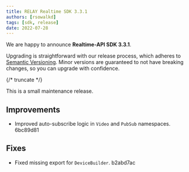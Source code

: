 ```yaml
---
title: RELAY Realtime SDK 3.3.1
authors: [rsowalkd]
tags: [sdk, release]
date: 2022-07-28
---
```


We are happy to announce **Realtime-API SDK 3.3.1**.

Upgrading is straightforward with our release process, which adheres to [Semantic Versioning](https://semver.org/).
Minor versions are guaranteed to not have breaking changes, so you can upgrade with confidence.

<ReleaseCard library="@signalwire/realtime-api" version="3.3.1" releaseType="patch"/>

{/* truncate */}

This is a small maintenance release.

## Improvements
- Improved auto-subscribe logic in `Video` and `PubSub` namespaces. 6bc89d81

## Fixes
- Fixed missing export for `DeviceBuilder`. b2abd7ac